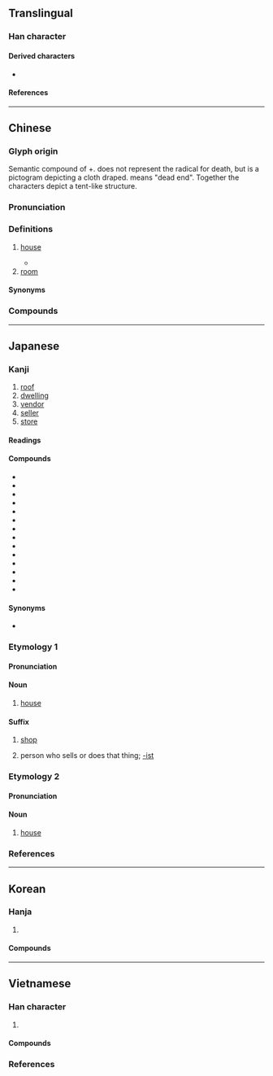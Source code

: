 {{character info}}
==Translingual==
{{stroke order|strokes=9}}

===Han character===
{{Han char|rn=44|rad=尸|as=06|sn=9|four=77214|canj=SMIG|ids=⿸尸至}}

====Derived characters====
* {{l|mul|[[偓]], [[喔]], [[𡎔]], [[媉]], [[𫶉]], [[幄]], [[握]], [[渥]], [[腛]], [[楃]], [[𤌆]], [[𥟽]], [[䌂]], [[𧎜]], [[䠎]], [[𩠭]], [[𦢢]], [[𫒷]], [[齷]]([[龌]]), [[𡳽]], [[剭]], [[𦢡]], [[𨜘]], [[𪃮]]([[𬸟]]), [[𮐂]], [[箼]], [[𨵱]], [[𩄌]]}}

====References====
{{Han ref|kx=0301.190|dkj=07684|dj=0598.110|hdz=20972.010|uh=5C4B}}

----

==Chinese==
{{zh-forms}}

===Glyph origin===
{{Han etym}}
Semantic compound of {{m|zh|尸}}+{{m|zh|至}}. {{lang|zh|尸}} does not represent the radical for death, but is a pictogram depicting a cloth draped. {{lang|zh|至}} means "dead end". Together the characters depict a tent-like structure.

===Pronunciation===
{{zh-pron
|m=wū
|m-s=wu2
|c=uk1
|c-t=uuk2
|g=uh6
|h=pfs=vuk;gd=vug5
|j=veh4
|mb=ŭ
|md=ók
|mn=ml,jj,tw:ok
|mn-t=og4
|w=4oq
|x=u6
|mc=y
|oc=y
|ma=Zh-wū.oga
|cat=n
}}

===Definitions===
{{zh-hanzi}}

# [[house]] {{zh-mw|c:間}}
#: {{zh-x|全 屋 冇 窗|there is not a single window in the entire '''house'''|C}}
#* {{zh-x|八月 秋高 風 怒號，卷 我 屋 上 三 重{chóng} 茅。||ref={{w|Du Fu}} (712–770), ''{{lw|zh|s:茅屋為秋風所破歌|茅屋為秋風所破歌}}''|CL}}
# [[room]]

====Synonyms====
{{zh-dial|房子}}
{{zh-dial|房間}}

===Compounds===
{{zh-der|屋子|屋企|上屋|不愧屋漏|不落屋|世界屋脊|二屋裡|仰屋|仰屋竊歎|仰屋興嘆|仰屋著書|住屋|僦屋|內堂屋|冰屋|湯屋|危屋|古屋|吉屋|名古屋|同屋|啤酒屋|因樹為屋|回屋|土屋|土階茅屋|守屋|堂屋|場屋|夏屋|大屋|夾層屋|密屋|屋上建瓴|屋上架屋|屋上瞻烏|屋下架屋|屋下蓋屋|屋內|屋外|屋主|屋大維|屋宇|屋宜|屋山|屋廬|屋梁|屋漏|屋烏推愛|屋瓦|屋社|屋簷|屋翼|屋脊|屋裡|屋裡人|屋裡的|屋除|屋鋪|屋頂|屋頂花園|席屋|平屋|建屋|建瓴高屋|愛屋及烏|成屋|房屋|房屋稅|扶堂屋|披屋|拉腳屋|新屋|暖屋|書屋|木屋|本屋|東屋|板屋|棚屋|樣品屋|正屋|比屋|比屋可封|比屋而封|比屋而誅|法拍屋|活動房屋|海屋添籌|海屋籌添|海砂屋|潤屋|潤屋潤身|燕雀處屋|版屋|牽蘿補屋|狗屋|瓦屋|生棟覆屋|疊床架屋|發屋求狸|白屋|白屋人家|白屋寒門|矮牆淺屋|石版屋|破屋|破屋壞垣|磚屋|租屋|空屋|空屋率|穿房過屋|窮閻漏屋|網路茶屋|線上書屋|縮屋稱貞|群屋|花屋|茅屋|茶屋|草屋|華屋|華屋丘墟|華屋山丘|落月屋梁|葺屋|蓬屋生輝|蔀屋|藥屋|薄田朽屋|裡屋|賃屋|購屋|重屋|金屋|金屋藏嬌|鋪屋|鍵屋|隔屋攛椽|雪屋|預售屋|高屋建瓴|髮屋|鬼屋|魚屋|鹽屋|黃屋車|黃金屋|黑屋子|萬屋|質屋|屋根|問屋|納屋|肉屋|床屋|宿屋|長屋|屋上|靴屋|母屋|箔屋|屋烏|篝屋|鳥屋|蚊屋|店屋|排屋|入母屋|碓屋|蓋屋|靈屋|花屋脊|老屋基|石屋頭|碾屋|頭屋|搬屋:bun1 uk1;Cantonese|公屋|鐵皮屋|石屋}}

{{zh-cat|Elementary}}

----

==Japanese==

===Kanji===
{{ja-kanji|grade=3|rs=尸06}}

# [[roof]]
# [[dwelling]]
# [[vendor]]
# [[seller]]
# [[store]]

====Readings====
{{ja-readings
|goon=おく<をく
|kanon=おく<をく
|kun=や-, た
}}

====Compounds====
{{der-top|Compounds}}
* {{ja-r|居%酒%屋|い%ざか%や|Japanese [[bar]], Japanese [[pub]]}}
* {{ja-r|屋%宇|おく%う|[[house]]}}
* {{ja-r|屋%烏|おく%う|[[crow]] perching on a [[roof]]}}
* {{ja-r|屋%上|おく%じょう|[[rooftop]]}}
* {{ja-r|家%屋|か%おく|[[house]], [[dwelling]]}}
* {{ja-r|篝%屋|かがり%や|[[guardhouse]] during the Kamakura period}}
* {{ja-r|紀%伊%國%屋|き%の%くに%や|[[w:Books_Kinokuniya|Kinokuniya]]}}
* {{ja-r|名%古%屋|^な%ご%や}}
* {{ja-r|パン屋|パンや|[[bakery]]}}
* {{ja-r|本%屋|ほん%や|[[bookshop]]}}
* {{ja-r|松%屋|まつ%や|[[department store]]}}
* {{ja-r|部%屋|へ%や|[[room]] (of a house or hotel), [[chamber]], [[apartment]], [[flat]]}}
* {{ja-r|牢%屋|ろう%や|[[prison]]}}
* {{ja-r|小屋|こや|[[cottage]], [[hut]], [[cabin]], [[shed]]}}
{{der-bottom}}

====Synonyms====
* {{ja-r|家|いえ}}

===Etymology 1===
{{ja-kanjitab|や|yomi=k}}

====Pronunciation====
{{ja-pron|yomi=k|や|acc=1|acc_ref=DJR,NHK}}

====Noun====
{{ja-noun|や}}

# [[house]]

====Suffix====
{{ja-pos|suffix|や}}

# [[shop]]
#: {{ja-usex-inline|[[パン屋]]|パンや|bakery}}
#: {{ja-usex-inline|[[寿司屋]]|すしや|[[sushi]] shop}}
# person who sells or does that thing; [[-ist]]
#: {{ja-usex-inline|[[パン屋]]|パンや|baker}}
#: {{ja-usex-inline|[[パン屋]]さん|パンや-さん|baker}}

===Etymology 2===
{{ja-kanjitab|おく|yomi=o}}

====Pronunciation====
{{ja-pron|yomi=o|おく|acc=1|acc_ref=DJR,NHK}}

====Noun====
{{ja-noun|おく|hhira=をく}}

# [[house]]

===References===
<references/>

{{topics|ja|Buildings|sort=や'}}

----

==Korean==

===Hanja===
{{ko-hanja/new|집|옥}}

# {{hanja form of|옥|[[house]]}}

====Compounds====
{{der3|ko
|{{ko-l|옥상|屋上}}
}}

----

==Vietnamese==

===Han character===
{{vi-readings|rs=尸06
|hanviet=ốc-tdcndg;tdcntd;gdhn;bonet
|phienthiet=烏谷 ô cốc
|nom=ốc-tdcndg;tdcntd;bonet;taberd, óc-tdcndg;tdcntd, ọc-gdhn;btcn, nóc-tdcndg
}}

# {{han tu form of|ốc|[[house]]}}

====Compounds====
{{der3|vi
|{{vi-l|房屋|phòng ốc}}
}}

===References===
<references/>